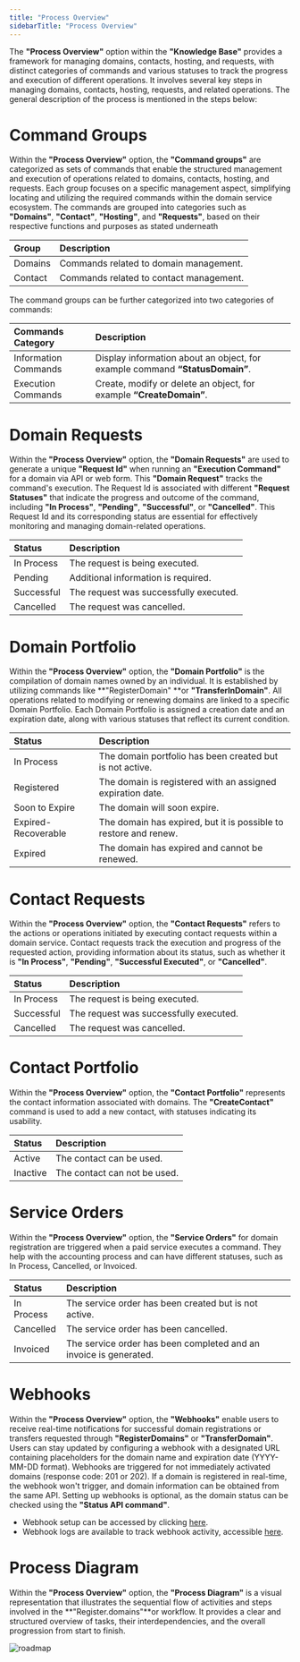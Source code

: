 ```yaml
---
title: "Process Overview"
sidebarTitle: "Process Overview"
---
```


The **"Process Overview"** option within the **"Knowledge Base"** provides a framework for managing domains, contacts, hosting, and requests, with distinct categories of commands and various statuses to track the progress and execution of different operations. It involves several key steps in managing domains, contacts, hosting, requests, and related operations. The general description of the process is mentioned in the steps below:

# Command Groups

Within the **"Process Overview"** option, the **"Command groups"** are categorized as sets of commands that enable the structured management and execution of operations related to domains, contacts, hosting, and requests. Each group focuses on a specific management aspect, simplifying locating and utilizing the required commands within the domain service ecosystem. The commands are grouped into categories such as **"Domains"**, **"Contact"**, **"Hosting"**, and **"Requests"**, based on their respective functions and purposes as stated underneath

| Group    | Description                             |
| :------- | :-------------------------------------- |
| Domains  | Commands related to domain management.  |
| Contact  | Commands related to contact management. |

The command groups can be further categorized into two categories of commands:

| Commands Category    | Description                                                                  |
| :------------------- | :--------------------------------------------------------------------------- |
| Information Commands | Display information about an object, for example command **“StatusDomain”**. |
| Execution Commands   | Create, modify or delete an object, for example **“CreateDomain”**.          |


# Domain Requests

Within the **"Process Overview"** option, the **"Domain Requests"** are used to generate a unique **"Request Id"** when running an **"Execution Command"** for a domain via API or web form. This **"Domain Request"** tracks the command's execution. The Request Id is associated with different **"Request Statuses"** that indicate the progress and outcome of the command, including **"In Process"**, **"Pending"**, **"Successful"**, or **"Cancelled"**. This Request Id and its corresponding status are essential for effectively monitoring and managing domain-related operations.

| Status     | Description                            |
| :--------- | :------------------------------------- |
| In Process | The request is being executed.         |
| Pending    | Additional information is required.    |
| Successful | The request was successfully executed. |
| Cancelled  | The request was cancelled.             |



# Domain Portfolio

Within the **"Process Overview"** option, the **"Domain Portfolio"** is the compilation of domain names owned by an individual. It is established by utilizing commands like **"RegisterDomain" **or **"TransferInDomain"**. All operations related to modifying or renewing domains are linked to a specific Domain Portfolio. Each Domain Portfolio is assigned a creation date and an expiration date, along with various statuses that reflect its current condition.

| Status              | Description                                                      |
| :------------------ | :--------------------------------------------------------------- |
| In Process          | The domain portfolio has been created but is not active.         |
| Registered          | The domain is registered with an assigned expiration date.       |
| Soon to Expire      | The domain will soon expire.                                     |
| Expired-Recoverable | The domain has expired, but it is possible to restore and renew. |
| Expired             | The domain has expired and cannot be renewed.                    |



# Contact Requests

Within the **"Process Overview"** option, the **"Contact Requests"** refers to the actions or operations initiated by executing contact requests within a domain service.  Contact requests track the execution and progress of the requested action, providing information about its status, such as whether it is **"In Process"**, **"Pending"**, **"Successful Executed"**, or **"Cancelled"**.

| Status     | Description                            |
| :--------- | :------------------------------------- |
| In Process | The request is being executed.         |
| Successful | The request was successfully executed. |
| Cancelled  | The request was cancelled.             |



# Contact Portfolio

Within the **"Process Overview"** option, the **"Contact Portfolio"** represents the contact information associated with domains. The **"CreateContact"** command is used to add a new contact, with statuses indicating its usability.

| Status   | Description                  |
| :------- | :--------------------------- |
| Active   | The contact can be used.     |
| Inactive | The contact can not be used. |



# Service Orders

Within the **"Process Overview"** option, the **"Service Orders"** for domain registration are triggered when a paid service executes a command. They help with the accounting process and can have different statuses, such as In Process, Cancelled, or Invoiced.

| Status     | Description                                                       |
| :--------- | :---------------------------------------------------------------- |
| In Process | The service order has been created but is not active.             |
| Cancelled  | The service order has been cancelled.                             |
| Invoiced   | The service order has been completed and an invoice is generated. |



# Webhooks

Within the **"Process Overview"** option, the **"Webhooks"** enable users to receive real-time notifications for successful domain registrations or transfers requested through **"RegisterDomains"** or **"TransferDomain"**. Users can stay updated by configuring a webhook with a designated URL containing placeholders for the domain name and expiration date (YYYY-MM-DD format). Webhooks are triggered for not immediately activated domains (response code: 201 or 202). If a domain is registered in real-time, the webhook won't trigger, and domain information can be obtained from the same API. Setting up webhooks is optional, as the domain status can be checked using the **"Status API command"**. 
- Webhook setup can be accessed by clicking [here](/webhooks/setup).
- Webhook logs are available to track webhook activity, accessible [here](/webhooks/log).  

# Process Diagram

Within the **"Process Overview"** option, the **"Process Diagram"** is a visual representation that illustrates the sequential flow of activities and steps involved in the **"Register.domains"**or workflow. It provides a clear and structured overview of tasks, their interdependencies, and the overall progression from start to finish.

![roadmap](/images/roadmap.png)